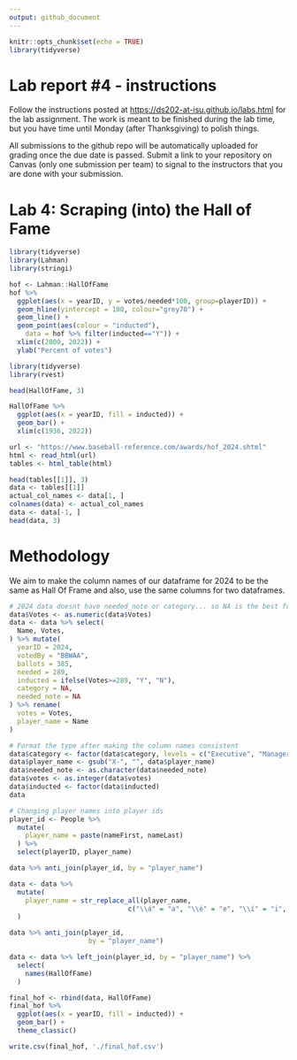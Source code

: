 ```yaml
---
output: github_document
---
```


<!-- README.md is generated from README.Rmd. Please edit the README.Rmd file -->

```r
knitr::opts_chunk$set(echo = TRUE)
library(tidyverse)
```

# Lab report #4 - instructions

Follow the instructions posted at <https://ds202-at-isu.github.io/labs.html> for the lab assignment. The work is meant to be finished during the lab time, but you have time until Monday (after Thanksgiving) to polish things.

All submissions to the github repo will be automatically uploaded for grading once the due date is passed. Submit a link to your repository on Canvas (only one submission per team) to signal to the instructors that you are done with your submission.

# Lab 4: Scraping (into) the Hall of Fame


```r
library(tidyverse)
library(Lahman)
library(stringi)
```

```r
hof <- Lahman::HallOfFame
hof %>% 
  ggplot(aes(x = yearID, y = votes/needed*100, group=playerID)) +
  geom_hline(yintercept = 100, colour="grey70") + 
  geom_line() +
  geom_point(aes(colour = "inducted"), 
    data = hof %>% filter(inducted=="Y")) +
  xlim(c(2000, 2022)) +
  ylab("Percent of votes")
```

```r
library(tidyverse)
library(rvest)
```

```r
head(HallOfFame, 3)
```

```r
HallOfFame %>% 
  ggplot(aes(x = yearID, fill = inducted)) +
  geom_bar() +
  xlim(c(1936, 2022))
```

```r
url <- "https://www.baseball-reference.com/awards/hof_2024.shtml"
html <- read_html(url)
tables <- html_table(html)

head(tables[[1]], 3)
data <- tables[[1]]
actual_col_names <- data[1, ]
colnames(data) <- actual_col_names
data <- data[-1, ]
head(data, 3)
```

# Methodology
We aim to make the column names of our dataframe for 2024 to be the same as Hall Of Frame and also, use the same columns for two dataframes.

```r
# 2024 data doesnt have needed_note or category... so NA is the best for now.
data$Votes <- as.numeric(data$Votes)
data <- data %>% select(
  Name, Votes, 
) %>% mutate(
  yearID = 2024,
  votedBy = "BBWAA",
  ballots = 385,
  needed = 289,
  inducted = ifelse(Votes>=289, "Y", "N"),
  category = NA,
  needed_note = NA
) %>% rename(
  votes = Votes, 
  player_name = Name
)

# Format the type after making the column names consistent
data$category <- factor(data$category, levels = c("Executive", "Manager", "Pioneer", "Pioneer/Executive", "Player", "Umpire"))
data$player_name <- gsub("X-", "", data$player_name)
data$needed_note <- as.character(data$needed_note)
data$votes <- as.integer(data$votes)
data$inducted <- factor(data$inducted)
data
```

```r
# Changing player names into player ids
player_id <- People %>% 
  mutate(
    player_name = paste(nameFirst, nameLast)
  ) %>% 
  select(playerID, player_name)

data %>% anti_join(player_id, by = "player_name")

data <- data %>% 
  mutate(
    player_name = str_replace_all(player_name,
                              c("\\á" = "a", "\\é" = "e", "\\í" = "i", "\\ó" = "o")) # For better joining
  )

data %>% anti_join(player_id, 
                    by = "player_name")

data <- data %>% left_join(player_id, by = "player_name") %>% 
  select(
    names(HallOfFame)
  )
```

```r
final_hof <- rbind(data, HallOfFame)
final_hof %>% 
  ggplot(aes(x = yearID, fill = inducted)) +
  geom_bar() +
  theme_classic()
```

```r
write.csv(final_hof, './final_hof.csv')
```